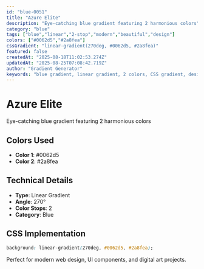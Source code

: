 ```yaml
---
id: "blue-0051"
title: "Azure Elite"
description: "Eye-catching blue gradient featuring 2 harmonious colors"
category: "blue"
tags: ["blue","linear","2-stop","modern","beautiful","design"]
colors: ["#0062d5","#2a8fea"]
cssGradient: "linear-gradient(270deg, #0062d5, #2a8fea)"
featured: false
createdAt: "2025-08-18T11:02:53.274Z"
updatedAt: "2025-08-25T07:08:42.719Z"
author: "Gradient Generator"
keywords: "blue gradient, linear gradient, 2 colors, CSS gradient, design, #0062d5, #2a8fea"
---
```


# Azure Elite

Eye-catching blue gradient featuring 2 harmonious colors

## Colors Used
- **Color 1**: #0062d5
- **Color 2**: #2a8fea

## Technical Details
- **Type**: Linear Gradient
- **Angle**: 270°
- **Color Stops**: 2
- **Category**: Blue

## CSS Implementation
```css
background: linear-gradient(270deg, #0062d5, #2a8fea);
```

Perfect for modern web design, UI components, and digital art projects.
